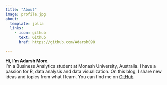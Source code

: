 ```yaml
---
title: "About"
image: profile.jpg
about:
  template: jolla
  links:
    - icon: github
      text: Github
      href: https://github.com/Adarsh098

---
```


**Hi, I'm Adarsh More**.
<br>
I'm a Business Analytics student at Monash University, Australia. I have a passion for R, data analysis and data
visualization. On this blog, I share new ideas and topics from what I learn. You can find me on [GitHub](https://github.com/Adarsh098)
